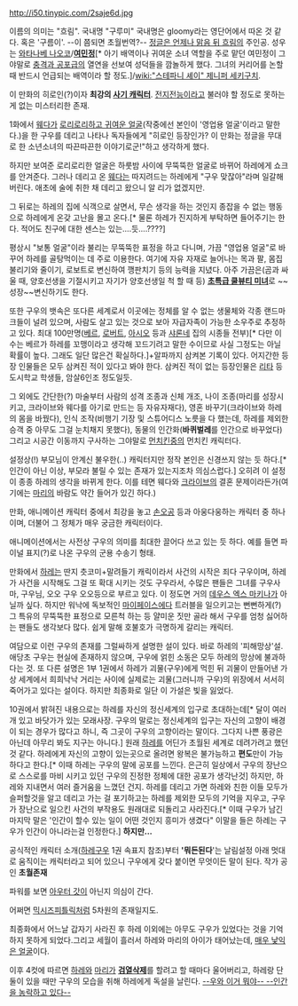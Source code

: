http://i50.tinypic.com/2saje6d.jpg

이름의 의미는 "흐림". 국내명 "구루미" 국내명은 gloomy라는 영단어에서 따온 것 같다. 혹은 '구름이'. --이 쯤되면 초월번역?--
[[정글은 언제나 맑음 뒤 흐림]]의 주인공. 성우는 [[와타나베 나오코]]/'''[[여민정]]'''[* 아기 배역이나 귀여운 소녀 역할을 주로 맡던 여민정이 그야말로 [[충격과 공포]]급의 열연을 선보여 성덕들을 깜놀하게 했다. 그녀의 커리어를 논할 때 반드시 언급되는 배역이라 할 정도.]/[[wiki:"스테파니 셰이" 제니퍼 세키구치]].

이 만화의 히로인(?)이자 '''최강의 [[사기 캐릭터]]'''. [[전지전능]]이라고 불러야 할 정도로 못하는 게 없는 미스터리한 존재.

1화에서 [[웨다]]가 [http://rigvedawiki.net/r1/wiki.php/%EA%B5%AC%EC%9A%B0%28%EC%A0%95%EA%B8%80%EC%9D%80%20%EC%96%B8%EC%A0%9C%EB%82%98%20%EB%A7%91%EC%9D%8C%20%EB%92%A4%20%ED%9D%90%EB%A6%BC%29?action=download&value=ec.png 로리로리하고 귀여운 얼굴](작중에선 본인이 '영업용 얼굴'이라고 말한다.)을 한 구우를 데리고 나타나 독자들에게 "히로인 등장인가? 이 만화는 정글을 무대로 한 소년소녀의 따끈따끈한 이야기로군!"하고 생각하게 했다.

하지만 보여준 로리로리한 얼굴은 하룻밤 사이에 무뚝뚝한 얼굴로 바뀌어 하레에게 쇼크를 안겨준다. 그러나 데리고 온 [[웨다]]는 따지려드는 하레에게 "구우 맞잖아"라며 일갈해버린다. 애초에 술에 취한 채 데리고 왔으니 알 리가 없겠지만.

그 뒤로는 하레의 집에 식객으로 살면서, 무슨 생각을 하는 것인지 종잡을 수 없는 행동으로 하레에게 온갖 고난을 몰고 온다.[* 물론 하레가 진지하게 부탁하면 들어주기는 한다. 적어도 친구에 대한 센스는 있는....듯....????]

평상시 "보통 얼굴"이라 불리는 무뚝뚝한 표정을 하고 다니며, 가끔 "영업용 얼굴"로 바꾸어 하레를 골탕먹이는 데 주로 이용한다. 여기에 자유 자재로 늘어나는 목과 팔, 몸집 불리기와 줄이기, 로보트로 변신하여 깽판치기 등의 능력을 지녔다. 아주 가끔은(곰과 싸울 때, 양호선생을 기절시키고 자기가 양호선생일 척 할 때 등) '''[http://cfs1.blog.daum.net/upload_control/download.blog?fhandle=MDdIRFZAZnMxLmJsb2cuZGF1bS5uZXQ6L0lNQUdFLzAvNC5qcGcudGh1bWI=&filename=4.jpg 초특급 쿨뷰티 미녀]'''로 ~~성장~~변신하기도 한다.

또한 구우의 뱃속은 또다른 세계로서 이곳에는 정체를 알 수 없는 생물체와 각종 랜드마크들이 널려 있으며, 사람도 살고 있는 것으로 보아 자급자족이 가능한 소우주로 추정하고 있다.
최대 100만명([[베르(정글은 언제나 맑음 뒤 흐림)|베르]], [[로버트(정글은 언제나 맑음 뒤 흐림)|로버트]], [[아시오(정글은 언제나 맑음 뒤 흐림)|아시오]] 등과 [[샤론(정글은 언제나 맑음 뒤 흐림)|샤론]]네 집의 시종들 전부)[* 다만 이 수는 베르가 하레를 꼬맹이라고 생각해 꼬드기려고 말한 수이므로 사실 그정도는 아닐 확률이 높다. 그래도 일단 많은건 확실하다.]+알파까지 삼켜본 기록이 있다. 어지간한 등장 인물들은 모두 삼켜진 적이 있다고 봐야 한다. 삼켜진 적이 없는 등장인물은 [[리타(정글은 언제나 맑음 뒤 흐림)|리타]] 등 도시학교 학생들, 암살6인조 정도일듯.

그 외에도 간단한(?) 마술부터 사람의 성격 조종과 신체 개조, 나이 조종(마리를 성장시키고, 크라이브와 웨다를 아기로 만드는 등 자유자재다), 영혼 바꾸기(크라이브와 하레의 몸을 바꿨다), 인식 조작(비행기 기장 및 스튜어디스 노릇을 다 했는데, 하레를 제외한 승객 중 아무도 그걸 눈치채지 못했다), 동물의 인간화('''바퀴벌레'''를 인간으로 바꾸었다) 그리고 시공간 이동까지 구사하는 그야말로 [[먼치킨]]중의 먼치킨 캐릭터다.

설정상(!) 부모님이 안계신 불우한(..) 캐릭터지만 정작 본인은 신경쓰지 않는 듯 하다.[* 인간이 아닌 이상, 부모라 불릴 수 있는 존재가 있는지조차 의심스럽다.] 오히려 이 설정이 종종 하레의 생각을 바뀌게 한다. 이를 테면 웨다와 [[크라이브(정글은 언제나 맑음 뒤 흐림)|크라이브]]의 결혼 문제이라든가(여기에는 [[마리(정글은 언제나 맑음 뒤 흐림)|마리]]의 바람도 약간 들어가 있긴 하다.)

만화, 애니메이션 캐릭터 중에서 최강을 놓고 [[손오공]] 등과 아웅다웅하는 캐릭터 중 하나이며, 더불어 그 정체가 매우 궁금한 캐릭터이다.

애니메이션에서는 사전상 구우의 의미를 최대한 끌어다 쓰고 있는 듯 하다. 예를 들면 파이널 표지(?)로 나온 구우의 군용 수송기 형태.

만화에서 [[하레(정글은 언제나 맑음 뒤 흐림)|하레]]는 딴지 츳코미+말려들기 캐릭이라서 사건의 시작은 죄다 구우이며, 하레가 사건을 시작해도 그걸 또 확대 시키는 것도 구우라서, 수많은 팬들은 그녀를 구우사마, 구우님, 오오 구우 오오등으로 부르고 있다. 이 정도면 거의 [[데우스 엑스 마키나]]가 아닐까 싶다. 하지만 워낙에 독보적인 [[마이페이스]]에다 트러블을 일으키고는 뻔뻔하게(?) 그 특유의 무뚝뚝한 표정으로 모른척 하는 등 얄미운 짓만 골라 해서 구우를 엄청 싫어하는 팬들도 생각보다 많다. 쉽게 말해 호불호가 극명하게 갈리는 캐릭터.

여담으로 이런 구우의 존재를 그럴싸하게 설명한 설이 있다. 바로 하레의 '피해망상'설. 애당초 구우는 현실에 존재하지 않으며, 구우에 얽힌 소동은 모두 하레의 망상에 불과하다는 것. 또 다른 설명은 1부 1권에서 하레가 괴물(구우)에게 먹힌 뒤 괴물이 만들어낸 가상 세계에서 희희낙낙 거리는 사이에 실제로는 괴물(그러니까 구우)의 위장에서 서서히 죽어가고 있다는 설이다. 하지만 최종화로 일단 이 가설은 빛을 잃었다.

10권에서 밝혀진 내용으로는 하레를 자신의 정신세계의 입구로 초대하는데[* 달이 여러개 있고 바닷가가 있는 모래사장. 구우의 말로는 정신세계의 입구는 자신의 고향이 배경이 되는 경우가 많다고 하니, 즉 그곳이 구우의 고향이라는 말이다. 그다지 나쁜 풍광은 아닌데 아무리 봐도 지구는 아니다.] 원래 [[하레(정글은 언제나 맑음 뒤 흐림)|하레]]를 어딘가 초월된 세계로 데려가려고 했던것 같다. 하레에게 자신의 고향이 있는곳으로 올려면 왕복은 불가능하고 '''편도'''만이 가능하다고 한다.[* 이때 하레는 구우의 말에 공포를 느낀다. 은근히 일상에서 구우의 장난으로 스스로를 마비 시키고 있던 구우의 진정한 정체에 대한 공포가 생각난것] 하지만, 하레와 지내면서 여러 즐거움을 느꼈던 건지. 하레를 데리고 가면 하레와 친한 이들 모두가 슬퍼할것을 알고 데리고 가는 걸 포기하고는 하레를 제외한 모두의 기억을 지우고, 구우가 장난으로 일으킨 사건의 부작용도 원래대로 되돌리고 사라진다.[* 이때 구우가 남긴 마지막 말은 '인간이 할수 있는 일이 어떤 것인지 흥미가 생겼다" 이말을 들은 하레는 구우가 인간이 아니라는걸 인정한다.]  '''하지만…'''

공식적인 캐릭터 소개([[하레구우]] 1권 속표지 참조)부터 ''''뭐든된다''''는 날림설정 아래 멋대로 움직이는 캐릭터라고 되어 있으니 구우에게 갖다 붙이면 무엇이든 말이 된다. 작가 공인 '''초월존재'''

파워를 보면 [[아우터 갓]]이 아닌지 의심이 간다.

어쩌면 [[믹시즈피틀릭]]처럼 5차원의 존재일지도.

최종화에서 어느날 갑자기 사라진 후 하레 이외에는 아무도 구우가 있었다는 것을 기억하지 못하게 되었다.그리고 세월이 흘러서 하레와 마리의 아이가 태어났는데, [http://bbs2.ruliweb.daum.net/gaia/do/ruliweb/default/325/read?bbsId=G005&itemId=143&articleId=12931500 매우 낯익은 얼굴]이다.

이후 4컷에 따르면 [[하레(정글은 언제나 맑음 뒤 흐림)|하레]]와 [[마리(정글은 언제나 맑음 뒤 흐림)|마리]]가 '''[[검열삭제]]'''를 할려고 할 때마다 울어버리고, 하레랑 단둘이 있을 때만 구우의 모습을 취해 하레에게 독설을 날린다. [http://blog.naver.com/fkdiidkrk?Redirect=Log&logNo=100102523258 --우와 이거 뭐야-- --인간을 농락하고 있다--]
